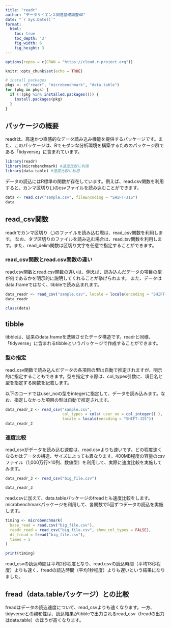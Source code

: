 ```yaml
---
title: "readr"
author: "データサイエンス関連基礎調査WG"
date: "`r Sys.Date()`"
format:
  html:
    toc: true
    toc_depth: '3'
    fig_width: 6
    fig_height: 3
---
```


```r
options(repos = c(CRAN = "https://cloud.r-project.org"))

knitr::opts_chunk$set(echo = TRUE)

# install packages
pkgs <- c("readr", "microbenchmark", "data.table")
for (pkg in pkgs) {
  if (!(pkg %in% installed.packages())) {
    install.packages(pkg)
  }
}

```

## パッケージの概要

readrは、高速かつ直感的なデータ読み込み機能を提供するパッケージです。また、このパッケージは、Rでモダンな分析環境を構築するためのパッケージ群である「tidyverse」に含まれています。

```r
library(readr)
library(microbenchmark) #速度比較に利用
library(data.table) #速度比較に利用
```

データの読込にはR標準の関数が存在しています。例えば、read.csv関数を利用すると、カンマ区切り(,)のcsvファイルを読み込むことができます。

```r
data <- read.csv("sample.csv", fileEncoding = "SHIFT-JIS")
data
```

## read_csv関数

readrでカンマ区切り（,)のファイルを読み込む際は、read_csv関数を利用します。
なお、タブ区切りのファイルを読み込む場合は、read_tsv関数を利用します。また、read_delim関数は区切り文字を任意で指定することができます。

### read_csv関数とread.csv関数の違い
read.csv関数とread.csv関数の違いは、例えば、読み込んだデータの項目の型が何であるかを明示的に説明してくれることが挙げられます。
また、データはdata.frameではなく、tibbleで読み込まれます。

```r
data_readr <- read_csv("sample.csv", locale = locale(encoding = "SHIFT-JIS"))
data_readr

class(data)
```

:::{.callout-note}  
## tibble
tibbleは、従来のdata.frameを洗練させたデータ構造です。readrと同様、「tidyverse」に含まれるtibbleというパッケージで作成することができます。
:::

### 型の指定
read_csv関数で読み込んだデータの各項目の型は自動で推定されますが、明示的に指定することもできます。型を指定する際は、col_types引数に、項目名と型を指定する関数を記載します。

以下のコードではuser_noの型をintegerに指定して、データを読み込みます。なお、指定しなかった項目の型は自動で推定されます。

```r
data_readr_2 <- read_csv("sample.csv", 
                         col_types = cols( user_no = col_integer() ), 
                         locale = locale(encoding = "SHIFT-JIS"))
data_readr_2
```

### 速度比較
read_csvがデータを読み込む速度は、read.csvよりも速いです。どの程度速くなるかはデータの構造、サイズによっても異なります。400MB程度の容量のcsvファイル（1,000万行×10列、数値型）を利用して、実際に速度比較を実施してみます。

```r
data_readr_3 <- read_csv("big_file.csv")

data_readr_3
```

read.csvに加えて、data.tableパッケージのfreadとも速度比較をします。microbenchmarkパッケージを利用して、各関数で5回ずつデータの読込を実施します。

```r
timing <- microbenchmark(
  base_read = read.csv("big_file.csv"),
  readr_read = read_csv("big_file.csv", show_col_types = FALSE), 
  dt_fread = fread("big_file.csv"),
  times = 5
)

print(timing)
```

read_csvの読込時間は平均2秒程度となり、read.csvの読込時間（平均13秒程度）よりも速く、freadの読込時間（平均1秒程度）よりも遅いという結果になりました。

:::{.callout-note}  
## fread（data.tableパッケージ）との比較
freadはデータの読込速度について、read_csvよりも速くなります。一方、tidyverseとの親和性は、読込結果がtibbleで出力されるread_csv（freadの出力はdata.table）のほうが高くなります。
:::